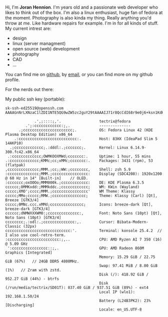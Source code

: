 

Hi, I'm **Joran Hennion**. I'm **<Age />** years old and a passionate web developer who likes to think out of the box. I'm also a linux enthusiast, huge fan of fedora at the moment. Photography is also kinda my thing. Really anything you'd throw at me. Like hardware repairs for example. I'm in for all kinds of stuff. <br />
My current intrest are:

- design
- linux (server managment)
- open source (web) development
- photography
- CAD
- ...

You can find me on [github](https://www.github.com/tectrixdev/), by [email](mailto:gas-overblown-hazy@duck.com), or you can find more on my github profile.

For the nerds out there:

My public ssh key (portable): <br />

```
sk-ssh-ed25519@openssh.com AAAAGnNrLXNzaC1lZDI1NTE5QG9wZW5zc2guY29tAAAAIJ71r8QcCdI68r9e0j6+ksn1KdHoOPRY5A9E2g7pf9eNAAAABHNzaDo=
```

```
             .',;::::;,'.                 tectrix@fedora
         .';:cccccccccccc:;,.             --------------
      .;cccccccccccccccccccccc;.          OS: Fedora Linux 42 (KDE Plasma Desktop Edition) x86_64
    .:cccccccccccccccccccccccccc:.        Host: 83HX (IdeaPad Slim 5 14AKP10)
  .;ccccccccccccc;.:dddl:.;ccccccc;.      Kernel: Linux 6.14.9-300.fc42.x86_64
 .:ccccccccccccc;OWMKOOXMWd;ccccccc:.     Uptime: 1 hour, 55 mins
.:ccccccccccccc;KMMc;cc;xMMc;ccccccc:.    Packages: 3431 (rpm), 53 (flatpak)
,cccccccccccccc;MMM.;cc;;WW:;cccccccc,    Shell: zsh 5.9
:cccccccccccccc;MMM.;cccccccccccccccc:    Display (SDC4208): 1920x1200 @ 60 Hz in 14" [Built-in]    // OLED.
:ccccccc;oxOOOo;MMM000k.;cccccccccccc:    DE: KDE Plasma 6.3.5
cccccc;0MMKxdd:;MMMkddc.;cccccccccccc;    WM: KWin (Wayland)
ccccc;XMO';cccc;MMM.;cccccccccccccccc'    WM Theme: Klassy
ccccc;MMo;ccccc;MMW.;ccccccccccccccc;     Theme: Klassy (Carl) [Qt], Breeze [GTK3/4]
ccccc;0MNc.ccc.xMMd;ccccccccccccccc;      Icons: breeze-dark [Qt], breeze-dark [GTK3/4]
cccccc;dNMWXXXWM0:;cccccccccccccc:,       Font: Noto Sans (10pt) [Qt], Noto Sans (10pt) [GTK3/4]
cccccccc;.:odl:.;cccccccccccccc:,.        Cursor: Bibata-Modern-Classic (32px)
ccccccccccccccccccccccccccccc:'.          Terminal: konsole 25.4.2  // I also use cool-retro-term.
:ccccccccccccccccccccccc:;,..             CPU: AMD Ryzen AI 7 350 (16) @ 5.09 GHz
 ':cccccccccccccccc::;,.                  GPU: AMD Radeon 860M Graphics [Integrated]
                                          Memory: 15.29 GiB / 22.75 GiB (67%)   // 24GB DDR5 4800MHz.
                                          Swap: 97.41 MiB / 8.00 GiB (1%)   // Zram with zstd.
                                          Disk (/): 418.92 GiB / 952.27 GiB (44%) - btrfs
                                          Disk (/run/media/tectrix/SD01T): 837.40 GiB / 937.51 GiB (89%) - ext4
                                          Local IP (wlo1): 192.168.1.50/24
                                          Battery (L24B3PK2): 23% [Discharging]
                                          Locale: en_US.UTF-8
```